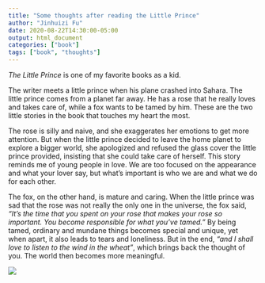 ```yaml
---
title: "Some thoughts after reading the Little Prince"
author: "Jinhuizi Fu"
date: 2020-08-22T14:30:00-05:00
output: html_document
categories: ["book"]
tags: ["book", "thoughts"]
---
```


*The Little Prince* is one of my favorite books as a kid. 

The writer meets a little prince when his plane crashed into Sahara. The little prince comes from a planet far away. He has a rose that he really loves and takes care of, while a fox wants to be tamed by him. These are the two little stories in the book that touches my heart the most.

The rose is silly and naive, and she exaggerates her emotions to get more attention. But when the little prince decided to leave the home planet to explore a bigger world, she apologized and refused the glass cover the little prince provided, insisting that she could take care of herself. This story reminds me of young people in love. We are too focused on the appearance and what your lover say, but what's important is who we are and what we do for each other.  

The fox, on the other hand, is mature and caring. When the little prince was sad that the rose was not really the only one in the universe, the fox said, *"It’s the time that you spent on your rose that makes your rose so important. You become responsible for what you’ve tamed."* By being tamed, ordinary and mundane things becomes special and unique, yet when apart, it also leads to tears and loneliness. But in the end, *"and I shall love to listen to the wind in the wheat"*, which brings back the thought of you. The world then becomes more meaningful.

![](/images/sahara.jpg)

